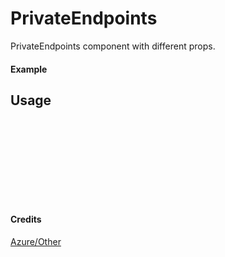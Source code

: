 
<Meta of={PrivateEndpoints} title="Azure/Other/PrivateEndpoints" />

# PrivateEndpoints

PrivateEndpoints component with different props.

#### Example

<Canvas of={PrivateEndpoints.Primary} />

## Usage

```ts
import { PrivateEndpoints } from "yadl-ui";

const Example = () => {
  return (
      <PrivateEndpoints />
  );
};

export default Example;
```

#### Credits
[Azure/Other](https://learn.microsoft.com/en-us/azure/architecture/icons/)
